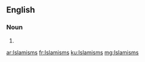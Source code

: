 ==English==

===Noun===
{{head|en|plural}}

# {{plural of|Islamism|lang=en}}

[[ar:Islamisms]]
[[fr:Islamisms]]
[[ku:Islamisms]]
[[mg:Islamisms]]